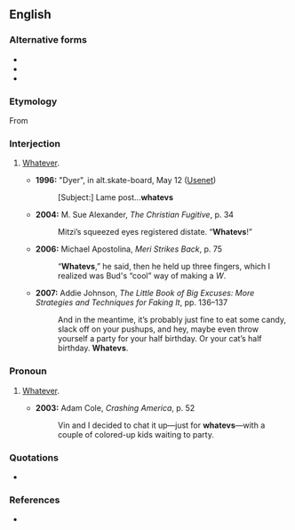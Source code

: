==English==

===Alternative forms===
* {{l|en|watevs}}
* {{l|en|whateves}}
* {{l|en|whatevz}}

===Etymology===
From {{suffix|whatever|s|lang=en}}

===Interjection===
{{en-interj}}

# {{label|en|slang}} [[whatever|Whatever]].
#* '''1996:''' "Dyer", in alt.skate-board, May 12 ([[w:Usenet|Usenet]])
#*: [Subject:] Lame post...'''whatevs'''
#* '''2004:''' M. Sue Alexander, ''The Christian Fugitive'', p. 34
#*: Mitzi’s squeezed eyes registered distate. “'''Whatevs'''!”
#* '''2006:''' Michael Apostolina, ''Meri Strikes Back'', p. 75
#*: “'''Whatevs''',” he said, then he held up three fingers, which I realized was Bud's “cool” way of making a ''W''.
#* '''2007:''' Addie Johnson, ''The Little Book of Big Excuses: More Strategies and Techniques for Faking It'', pp. 136–137
#*: And in the meantime, it’s probably just fine to eat some candy, slack off on your pushups, and hey, maybe even throw yourself a party for your half birthday. Or your cat’s half birthday. '''Whatevs'''.

===Pronoun===
{{en-pron}}

# {{label|en|slang|rare}} [[whatever|Whatever]].
#* '''2003:''' Adam Cole, ''Crashing America'', p. 52
#*: Vin and I decided to chat it up—just for '''whatevs'''—with a couple of colored-up kids waiting to party.

===Quotations===
* {{seeCites}}

===References===
* {{cite-book|author=Peckham, Aaron (compiler)|year=2005|title=Urban Dictionary: Fularious Street Slang Defined|location=Kansas City|publisher=Andrews McMeel|isbn=0-7407-5143-3|page=331}}